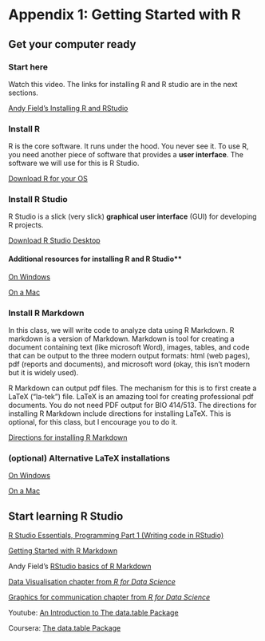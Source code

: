 # Appendix 1: Getting Started with R {-}
## Get your computer ready

### Start here

Watch this video. The links for installing R and R studio are in the next sections.

[Andy Field's Installing R and RStudio](https://www.youtube.com/watch?v=ZvPFKfNHBNQ){target="_blank"}

### Install R
R is the core software. It runs under the hood. You never see it. To use R, you need another piece of software that provides a **user interface**. The software we will use for this is R Studio.

[Download R for your OS](https://cran.r-project.org){target="_blank"}

### Install R Studio
R Studio is a slick (very slick) **graphical user interface** (GUI) for developing R projects.

[Download R Studio Desktop](https://www.rstudio.com/products/rstudio/download/){target="_blank"}

#### Additional resources for installing R and R Studio**

[On Windows](https://medium.com/@GalarnykMichael/install-r-and-rstudio-on-windows-5f503f708027){target="_blank"}

[On a Mac](https://medium.com/@GalarnykMichael/install-r-and-rstudio-on-mac-e911606ce4f4){target="_blank"}

### Install R Markdown

In this class, we will write code to analyze data using R Markdown. R markdown is a version of Markdown. Markdown is tool for creating a document containing text (like microsoft Word), images, tables, and code that can be output to the three modern output formats: html (web pages), pdf (reports and documents), and microsoft word (okay, this isn't modern but it is widely used).

R Markdown can output pdf files. The mechanism for this is to first create a LaTeX ("la-tek") file. LaTeX is an amazing tool for creating professional pdf documents. You do not need PDF output for BIO 414/513. The directions for installing R Markdown include directions for installing LaTeX. This is optional, for this class, but I encourage you to do it.

[Directions for installing R Markdown](https://bookdown.org/yihui/rmarkdown/installation.html#installation
){target="_blank"}

### (optional) Alternative LaTeX installations

[On Windows](https://medium.com/@sorenlind/create-pdf-reports-using-r-r-markdown-latex-and-knitr-on-windows-10-952b0c48bfa9){target="_blank"}

[On a Mac](https://medium.com/@sorenlind/create-pdf-reports-using-r-r-markdown-latex-and-knitr-on-macos-high-sierra-e7b5705c9fd){target="_blank"}

## Start learning R Studio

[R Studio Essentials, Programming Part 1 (Writing code in RStudio)](https://rstudio.com/resources/webinars/programming-part-1-writing-code-in-rstudio/){target="_blank"}

[Getting Started with R Markdown](https://www.rstudio.com/resources/webinars/getting-started-with-r-markdown/){target="_blank"}

Andy Field's [RStudio basics of R Markdown](https://www.youtube.com/watch?v=u4ZdvYXjsIo){target="_blank"}



[Data Visualisation chapter from *R for Data Science*](http://r4ds.had.co.nz/data-visualisation.html)

[Graphics for communication chapter from *R for Data Science*](http://r4ds.had.co.nz/graphics-for-communication.html)

Youtube: [An Introduction to The data.table Package](https://www.youtube.com/watch?v=pc1ARG6kbAM)

Coursera: [The data.table Package](https://www.coursera.org/learn/data-cleaning/lecture/trMZ7/the-data-table-package)

